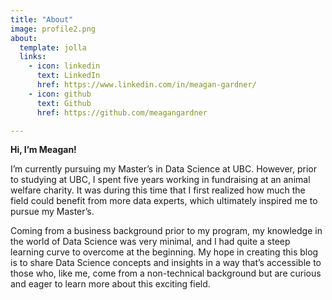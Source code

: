 ```yaml
---
title: "About"
image: profile2.png
about:
  template: jolla
  links:
    - icon: linkedin
      text: LinkedIn
      href: https://www.linkedin.com/in/meagan-gardner/
    - icon: github
      text: Github
      href: https://github.com/meagangardner

---
```


**Hi, I'm Meagan!**
 
I'm currently pursuing my Master’s in Data Science at UBC. However, prior to studying at UBC, I spent five years working in fundraising at an animal welfare charity. It was during this time that I first realized how much the field could benefit from more data experts, which ultimately inspired me to pursue my Master’s.
  
Coming from a business background prior to my program, my knowledge in the world of Data Science was very minimal, and I had quite a steep learning curve to overcome at the beginning. My hope in creating this blog is to share Data Science concepts and insights in a way that’s accessible to those who, like me, come from a non-technical background but are curious and eager to learn more about this exciting field.